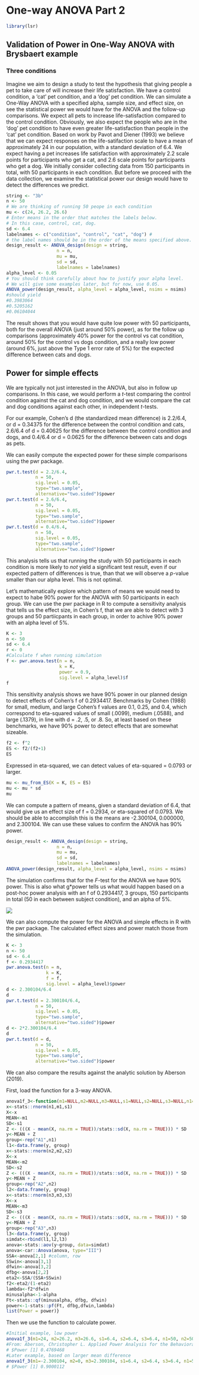 # One-way ANOVA Part 2

```{r include = FALSE}
library(lsr)
```

## Validation of Power in One-Way ANOVA with Brysbaert example



### Three conditions

Imagine we aim to design a study to test the hypothesis that giving people a pet to take care of will increase their life satisfaction. We have a control condition, a 'cat' pet condition, and a 'dog' pet condition. We can simulate a One-Way ANOVA with a specified alpha, sample size, and effect size, on see the statistical power we would have for the ANOVA and the follow-up comparisons. We expect all pets to increase life-satisfaction compared to the control condition. Obviously, we also expect the people who are in the 'dog' pet condition to have even greater life-satisfaction than people in the 'cat' pet condition. Based on work by Pavot and Diener (1993) we believe that we can expect responses on the life-satifaction scale to have a mean of approximately 24 in our population, with a standard deviation of 6.4. We expect having a pet increases life satisfaction with approximately 2.2 scale points for participants who get a cat, and 2.6 scale points for participants who get a dog. We initially consider collecting data from 150 participants in total, with 50 participants in each condition. But before we proceed with the data collection, we examine the statistical power our design would have to detect the differences we predict.

```{r}
string <- "3b"
n <- 50
# We are thinking of running 50 peope in each condition
mu <- c(24, 26.2, 26.6)
# Enter means in the order that matches the labels below.
# In this case, control, cat, dog. 
sd <- 6.4
labelnames <- c("condition", "control", "cat", "dog") #
# the label names should be in the order of the means specified above.
design_result <- ANOVA_design(design = string,
                   n = n, 
                   mu = mu, 
                   sd = sd, 
                   labelnames = labelnames)
alpha_level <- 0.05
# You should think carefully about how to justify your alpha level.
# We will give some examples later, but for now, use 0.05.
ANOVA_power(design_result, alpha_level = alpha_level, nsims = nsims)
#should yield
#0.3983064
#0.5205162
#0.06104044
```

The result shows that you would have quite low power with 50 participants, both for the overall ANOVA (just around 50% power), as for the follow up comparisons (approximately 40% power for the control vs cat condition, around 50% for the control vs dogs condition, and a really low power (around 6%, just above the Type 1 error rate of 5%) for the expected difference between cats and dogs. 

## Power for simple effects

We are typically not just interested in the ANOVA, but also in follow up comparisons. In this case, we would perform a *t*-test comparing the control condition against the cat and dog condition, and we would compare the cat and dog conditions against each other, in independent *t*-tests. 

For our example, Cohen's d (the standardized mean difference) is 2.2/6.4, or d = 0.34375 for the difference between the control condition and cats, 2.6/6.4 of d = 0.40625 for the difference between the control condition and dogs, and 0.4/6.4 or d = 0.0625 for the difference between cats and dogs as pets. 

We can easily compute the expected power for these simple comparisons using the pwr package.

```{r}
pwr.t.test(d = 2.2/6.4,
           n = 50,
           sig.level = 0.05,
           type="two.sample",
           alternative="two.sided")$power
pwr.t.test(d = 2.6/6.4,
           n = 50,
           sig.level = 0.05,
           type="two.sample",
           alternative="two.sided")$power
pwr.t.test(d = 0.4/6.4,
           n = 50,
           sig.level = 0.05,
           type="two.sample",
           alternative="two.sided")$power
```

This analysis tells us that running the study with 50 participants in each condition is more likely to *not* yield a significant test result, even if our expected pattern of differences is true, than that we will observe a *p*-value smaller than our alpha level. This is not optimal. 

Let's mathematically explore which pattern of means we would need to expect to habe 90% power for the ANOVA with 50 participants in each group. We can use the pwr package in R to compute a sensitivity analysis that tells us the effect size, in Cohen's f, that we are able to detect with 3 groups and 50 partiicpants in each group, in order to achive 90% power with an alpha level of 5%. 

```{r}
K <- 3
n <- 50
sd <- 6.4
r <- 0
#Calculate f when running simulation
f <- pwr.anova.test(n = n,
                    k = K,
                    power = 0.9,
                    sig.level = alpha_level)$f
f
```

This sensitivity analysis shows we have 90% power in our planned design to detect effects of Cohen's f of 0.2934417. Benchmarks by Cohen (1988) for small, medium, and large Cohen's f values are 0.1, 0.25, and 0.4, which correspond to eta-squared values of small (.0099), medium (.0588), and large (.1379), in line with d = .2, .5, or .8. So, at least based on these benchmarks, we have 90% power to detect effects that are somewhat sizeable.

```{r}
f2 <- f^2
ES <- f2/(f2+1)
ES
```

Expressed in eta-squared, we can detect values of eta-squared = 0.0793 or larger. 

```{r}
mu <- mu_from_ES(K = K, ES = ES)
mu <- mu * sd
mu
```

We can compute a pattern of means, given a standard deviation of 6.4, that would give us an effect size of f = 0.2934, or eta-squared of 0.0793. We should be able to accomplish this is the means are -2.300104, 0.000000, and 2.300104. We can use these values to confirm the ANOVA has 90% power.

```{r}
design_result <- ANOVA_design(design = string,
                   n = n, 
                   mu = mu, 
                   sd = sd, 
                   labelnames = labelnames)
ANOVA_power(design_result, alpha_level = alpha_level, nsims = nsims)
```

The simulation confirms that for the *F*-test for the ANOVA we have 90% power. This is also what g*power tells us what would happen based on a post-hoc power analysis with an f of 0.2934417, 3 groups, 150 participants in total (50 in each between subject condition), and an alpha of 5%. 

![](screenshots/gpower_7.png)

We can also compute the power for the ANOVA and simple effects in R with the pwr package. The calculated effect sizes and power match those from the simulation.

```{r}
K <- 3
n <- 50
sd <- 6.4
f <- 0.2934417
pwr.anova.test(n = n,
               k = K,
               f = f,
               sig.level = alpha_level)$power
d <- 2.300104/6.4
d
pwr.t.test(d = 2.300104/6.4,
           n = 50,
           sig.level = 0.05,
           type="two.sample",
           alternative="two.sided")$power
d <- 2*2.300104/6.4
d
pwr.t.test(d = d,
           n = 50,
           sig.level = 0.05,
           type="two.sample",
           alternative="two.sided")$power
```

We can also compare the results against the analytic solution by Aberson (2019).

First, load the function for a 3-way ANOVA.

```{r}
anova1f_3<-function(m1=NULL,m2=NULL,m3=NULL,s1=NULL,s2=NULL,s3=NULL,n1=NULL,n2=NULL,n3=NULL,alpha=.05){
x<-stats::rnorm(n1,m1,s1)
X<-x
MEAN<-m1
SD<-s1
Z <- (((X - mean(X, na.rm = TRUE))/stats::sd(X, na.rm = TRUE))) * SD
y<-MEAN + Z
group<-rep("A1",n1)
l1<-data.frame(y, group)
x<-stats::rnorm(n2,m2,s2)
X<-x
MEAN<-m2
SD<-s2
Z <- (((X - mean(X, na.rm = TRUE))/stats::sd(X, na.rm = TRUE))) * SD
y<-MEAN + Z
group<-rep("A2",n2)
l2<-data.frame(y, group)
x<-stats::rnorm(n3,m3,s3)
X<-x
MEAN<-m3
SD<-s3
Z <- (((X - mean(X, na.rm = TRUE))/stats::sd(X, na.rm = TRUE))) * SD
y<-MEAN + Z
group<-rep("A3",n3)
l3<-data.frame(y, group)
simdat<-rbind(l1,l2,l3)
anova<-stats::aov(y~group, data=simdat)
anova<-car::Anova(anova, type="III")
SSA<-anova[2,1] #column, row
SSwin<-anova[3,1]
dfwin<-anova[3,2]
dfbg<-anova[2,2]
eta2<-SSA/(SSA+SSwin)
f2<-eta2/(1-eta2)
lambda<-f2*dfwin
minusalpha<-1-alpha
Ft<-stats::qf(minusalpha, dfbg, dfwin)
power<-1-stats::pf(Ft, dfbg,dfwin,lambda)
list(Power = power)}
```

Then we use the function to calculate power.

```{r}
#Initial example, low power
anova1f_3(m1=24, m2=26.2, m3=26.6, s1=6.4, s2=6.4, s3=6.4, n1=50, n2=50, n3=50, alpha=.05)
#From: Aberson, Christopher L. Applied Power Analysis for the Behavioral Sciences, 2nd Edition. 
# $Power [1] 0.4769468
#Later example, based on larger mean difference
anova1f_3(m1=-2.300104, m2=0, m3=2.300104, s1=6.4, s2=6.4, s3=6.4, n1=50, n2=50, n3=50, alpha=.05)
# $Power [1] 0.9000112
```

